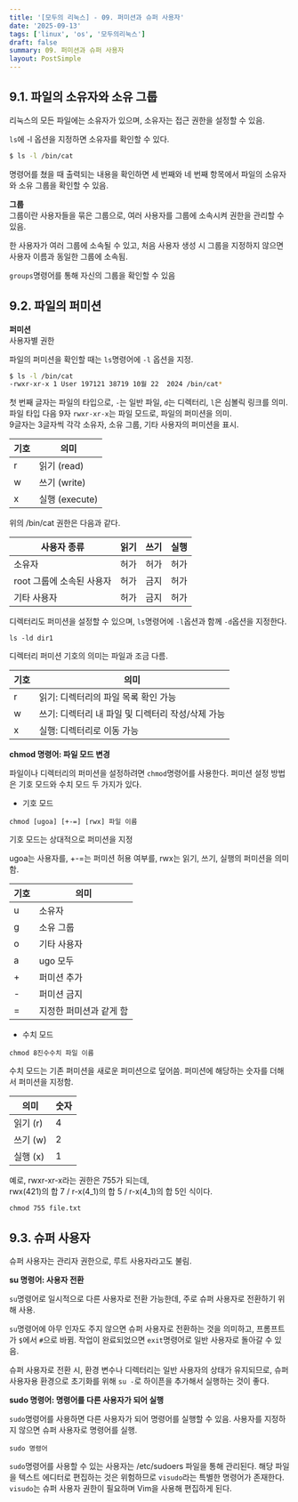 ```yaml
---
title: '[모두의 리눅스] - 09. 퍼미션과 슈퍼 사용자'
date: '2025-09-13'
tags: ['linux', 'os', '모두의리눅스']
draft: false
summary: 09. 퍼미션과 슈퍼 사용자
layout: PostSimple
---
```


## 9.1. 파일의 소유자와 소유 그룹

리눅스의 모든 파일에는 소유자가 있으며, 소유자는 접근 권한을 설정할 수 있음.

`ls`에 -l 옵션을 지정하면 소유자를 확인할 수 있다.

```bash
$ ls -l /bin/cat
```

명령어를 쳤을 때 출력되는 내용을 확인하면 세 번째와 네 번째 항목에서 파일의 소유자와 소유 그룹을 확인할 수 있음.

**그룹**  
그룹이란 사용자들을 묶은 그룹으로, 여러 사용자를 그룹에 소속시켜 권한을 관리할 수 있음.

한 사용자가 여러 그룹에 소속될 수 있고, 처음 사용자 생성 시 그룹을 지정하지 않으면 사용자 이름과 동일한 그룹에 소속됨.

`groups`명령어를 통해 자신의 그룹을 확인할 수 있음

## 9.2. 파일의 퍼미션

**퍼미션**  
사용자별 권한

파일의 퍼미션을 확인할 때는 `ls`명령어에 `-l` 옵션을 지정.

```bash
$ ls -l /bin/cat
-rwxr-xr-x 1 User 197121 38719 10월 22  2024 /bin/cat*
```

첫 번째 글자는 파일의 타입으로, `-`는 일반 파일, `d`는 디렉터리, `l`은 심볼릭 링크를 의미.  
파일 타입 다음 9자 `rwxr-xr-x`는 파일 모드로, 파일의 퍼미션을 의미.  
9글자는 3글자씩 각각 소유자, 소유 그룹, 기타 사용자의 퍼미션을 표시.

| 기호 | 의미           |
| ---- | -------------- |
| r    | 읽기 (read)    |
| w    | 쓰기 (write)   |
| x    | 실행 (execute) |

위의 /bin/cat 권한은 다음과 같다.

| 사용자 종류               | 읽기 | 쓰기 | 실행 |
| ------------------------- | ---- | ---- | ---- |
| 소유자                    | 허가 | 허가 | 허가 |
| root 그룹에 소속된 사용자 | 허가 | 금지 | 허가 |
| 기타 사용자               | 허가 | 금지 | 허가 |

디렉터리도 퍼미션을 설정할 수 있으며, `ls`명령어에 `-l`옵션과 함께 `-d`옵션을 지정한다.

`ls -ld dir1`

디렉터리 퍼미션 기호의 의미는 파일과 조금 다름.

| 기호 | 의미                                              |
| ---- | ------------------------------------------------- |
| r    | 읽기: 디렉터리의 파일 목록 확인 가능              |
| w    | 쓰기: 디렉터리 내 파일 및 디렉터리 작성/삭제 가능 |
| x    | 실행: 디렉터리로 이동 가능                        |

**chmod 명령어: 파일 모드 변경**

파일이나 디렉터리의 퍼미션을 설정하려면 `chmod`명령어를 사용한다. 퍼미션 설정 방법은 기호 모드와 수치 모드 두 가지가 있다.

- 기호 모드

`chmod [ugoa] [+-=] [rwx] 파일 이름`

기호 모드는 상대적으로 퍼미션을 지정

ugoa는 사용자를, +-=는 퍼미션 허용 여부를, rwx는 읽기, 쓰기, 실행의 퍼미션을 의미함.

| 기호 | 의미                    |
| ---- | ----------------------- |
| u    | 소유자                  |
| g    | 소유 그룹               |
| o    | 기타 사용자             |
| a    | ugo 모두                |
| +    | 퍼미션 추가             |
| -    | 퍼미션 금지             |
| =    | 지정한 퍼미션과 같게 함 |

- 수치 모드

`chmod 8진수수치 파일 이름`

수치 모드는 기존 퍼미션을 새로운 퍼미션으로 덮어씀. 퍼미션에 해당하는 숫자를 더해서 퍼미션을 지정함.

| 의미     | 숫자 |
| -------- | ---- |
| 읽기 (r) | 4    |
| 쓰기 (w) | 2    |
| 실행 (x) | 1    |

예로, rwxr-xr-x라는 권한은 755가 되는데,  
rwx(421)의 합 7 / r-x(4_1)의 합 5 / r-x(4_1)의 합 5인 식이다.

`chmod 755 file.txt`

## 9.3. 슈퍼 사용자

슈퍼 사용자는 관리자 권한으로, 루트 사용자라고도 불림.

**su 명령어: 사용자 전환**

`su`명령어로 일시적으로 다른 사용자로 전환 가능한데, 주로 슈퍼 사용자로 전환하기 위해 사용.

`su`명령어에 아무 인자도 주지 않으면 슈퍼 사용자로 전환하는 것을 의미하고, 프롬프트가 `$`에서 `#`으로 바뀜. 작업이 완료되었으면 `exit`명령어로 일반 사용자로 돌아갈 수 있음.

슈퍼 사용자로 전환 시, 환경 변수나 디렉터리는 일반 사용자의 상태가 유지되므로, 슈퍼 사용자용 환경으로 초기화를 위해 `su -`로 하이픈을 추가해서 실행하는 것이 좋다.

**sudo 명령어: 명령어를 다른 사용자가 되어 실행**

`sudo`명령어를 사용하면 다른 사용자가 되어 명령어를 실행할 수 있음. 사용자를 지정하지 않으면 슈퍼 사용자로 명령어를 실행.

`sudo 명령어`

`sudo`명령어를 사용할 수 있는 사용자는 /etc/sudoers 파일을 통해 관리된다. 해당 파일을 텍스트 에디터로 편집하는 것은 위험하므로 `visudo`라는 특별한 명령어가 존재한다. `visudo`는 슈퍼 사용자 권한이 필요하며 Vim을 사용해 편집하게 된다.

